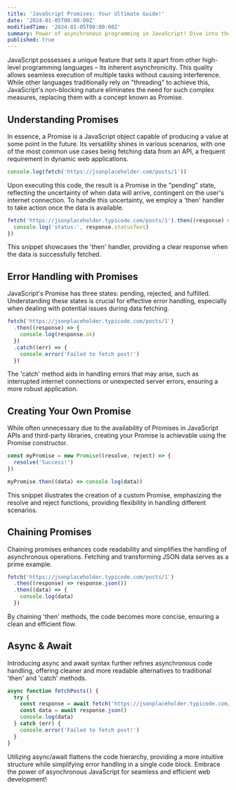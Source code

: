 ```yaml
---
title: 'JavaScript Promises: Your Ultimate Guide!'
date: '2024-01-05T00:00:00Z'
modifiedTime: '2024-01-05T00:00:00Z'
summary: Power of asynchronous programming in JavaScript! Dive into the world of promises, from handling data fetching to error management.
published: true
---
```


JavaScript possesses a unique feature that sets it apart from other high-level programming languages – its inherent asynchronicity. This quality allows seamless execution of multiple tasks without causing interference. While other languages traditionally rely on "threading" to achieve this, JavaScript's non-blocking nature eliminates the need for such complex measures, replacing them with a concept known as Promise.

## Understanding Promises

In essence, a Promise is a JavaScript object capable of producing a value at some point in the future. Its versatility shines in various scenarios, with one of the most common use cases being fetching data from an API, a frequent requirement in dynamic web applications.

```js
console.log(fetch('https://jsonplaceholder.com/posts/1'))
```

Upon executing this code, the result is a Promise in the "pending" state, reflecting the uncertainty of when data will arrive, contingent on the user's internet connection. To handle this uncertainty, we employ a 'then' handler to take action once the data is available.

```js
fetch('https://jsonplaceholder.typicode.com/posts/1').then((response) => {
  console.log('status:', response.statusText)
})
```

This snippet showcases the 'then' handler, providing a clear response when the data is successfully fetched.

## Error Handling with Promises

JavaScript's Promise has three states: pending, rejected, and fulfilled. Understanding these states is crucial for effective error handling, especially when dealing with potential issues during data fetching.

```js
fetch('https://jsonplaceholder.typicode.com/posts/1')
  .then((response) => {
    console.log(response.ok)
  })
  .catch((err) => {
    console.error('Failed to fetch post!')
  })
```

The 'catch' method aids in handling errors that may arise, such as interrupted internet connections or unexpected server errors, ensuring a more robust application.

## Creating Your Own Promise

While often unnecessary due to the availability of Promises in JavaScript APIs and third-party libraries, creating your Promise is achievable using the Promise constructor.

```js
const myPromise = new Promise((resolve, reject) => {
  resolve('Success!')
})

myPromise.then((data) => console.log(data))
```

This snippet illustrates the creation of a custom Promise, emphasizing the resolve and reject functions, providing flexibility in handling different scenarios.

## Chaining Promises

Chaining promises enhances code readability and simplifies the handling of asynchronous operations. Fetching and transforming JSON data serves as a prime example.

```js
fetch('https://jsonplaceholder.typicode.com/posts/1')
  .then((response) => response.json())
  .then((data) => {
    console.log(data)
  })
```

By chaining 'then' methods, the code becomes more concise, ensuring a clean and efficient flow.

## Async & Await

Introducing async and await syntax further refines asynchronous code handling, offering cleaner and more readable alternatives to traditional 'then' and 'catch' methods.

```js
async function fetchPosts() {
  try {
    const response = await fetch('https://jsonplaceholder.typicode.com/posts/1')
    const data = await response.json()
    console.log(data)
  } catch (err) {
    console.error('Failed to fetch post!')
  }
}
```

Utilizing async/await flattens the code hierarchy, providing a more intuitive structure while simplifying error handling in a single code block. Embrace the power of asynchronous JavaScript for seamless and efficient web development!
